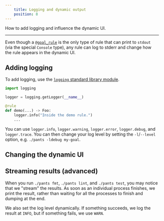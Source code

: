 ```yaml
---
    title: Logging and dynamic output
    position: 8
---
```


How to add logging and influence the dynamic UI.

---

Even though a [`@goal_rule`](doc:rules-api-goal-rules) is the only type of rule that can print to `stdout` (via the special `Console` type), any rule can log to stderr and change how the rule appears in the dynamic UI.
## Adding logging
To add logging, use the [`logging` standard library module](https://docs.python.org/3/library/logging.html).

```python
import logging

logger = logging.getLogger(__name__)

@rule
def demo(...) -> Foo:
    logger.info("Inside the demo rule.")
    ...
```

You can use `logger.info`, `logger.warning`, `logger.error`, `logger.debug`, and `logger.trace`. You can then change your log level by setting the `-l`/`--level` option, e.g. `./pants -ldebug my-goal`.
## Changing the dynamic UI

## Streaming results (advanced)
When you run `./pants fmt`, `./pants lint`, and `./pants test`, you may notice that we "stream" the results. As soon as an individual process finishes, we print the result, rather than waiting for all the processes to finish and dumping at the end.

We also set the log level dynamically. If something succeeds, we log the result at `INFO`, but if something fails, we use `WARN`.